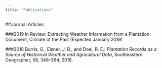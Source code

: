 ```yaml
---
title: "Publications"
---
```


##Journal Articles

###2019
In Review: Extracting Weather Information from a Plantation Document, Climate of the Past (Expected January 2019)

###2018
Burris, G., Elsner, J. B., and Doel, R. E.: *Plantation Records as a Source of Historical Weather and Agricultural Data*, Southeastern Geographer, 58, 348–364, 2018.